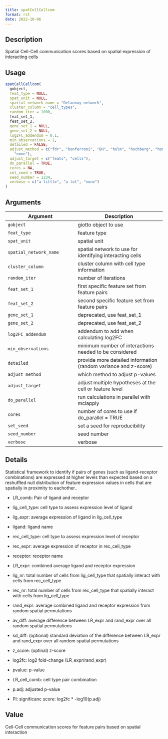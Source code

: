 ```yaml
--- 
title: spatCellCellcom 
format: rst 
date: 2022-10-06 
--- 
```


## Description

Spatial Cell-Cell communication scores based on spatial expression of interacting cells


## Usage

```r
spatCellCellcom(
  gobject,
  feat_type = NULL,
  spat_unit = NULL,
  spatial_network_name = "Delaunay_network",
  cluster_column = "cell_types",
  random_iter = 1000,
  feat_set_1,
  feat_set_2,
  gene_set_1 = NULL,
  gene_set_2 = NULL,
  log2FC_addendum = 0.1,
  min_observations = 2,
  detailed = FALSE,
  adjust_method = c("fdr", "bonferroni", "BH", "holm", "hochberg", "hommel", "BY",
    "none"),
  adjust_target = c("feats", "cells"),
  do_parallel = TRUE,
  cores = NA,
  set_seed = TRUE,
  seed_number = 1234,
  verbose = c("a little", "a lot", "none")
)
```


## Arguments

Argument      |Description
------------- |----------------
`gobject`     |     giotto object to use
`feat_type`     |     feature type
`spat_unit`     |     spatial unit
`spatial_network_name`     |     spatial network to use for identifying interacting cells
`cluster_column`     |     cluster column with cell type information
`random_iter`     |     number of iterations
`feat_set_1`     |     first specific feature set from feature pairs
`feat_set_2`     |     second specific feature set from feature pairs
`gene_set_1`     |     deprecated, use feat_set_1
`gene_set_2`     |     deprecated, use feat_set_2
`log2FC_addendum`     |     addendum to add when calculating log2FC
`min_observations`     |     minimum number of interactions needed to be considered
`detailed`     |     provide more detailed information (random variance and z-score)
`adjust_method`     |     which method to adjust p-values
`adjust_target`     |     adjust multiple hypotheses at the cell or feature level
`do_parallel`     |     run calculations in parallel with mclapply
`cores`     |     number of cores to use if do_parallel = TRUE
`set_seed`     |     set a seed for reproducibility
`seed_number`     |     seed number
`verbose`     |     verbose


## Details

Statistical framework to identify if pairs of genes (such as ligand-receptor combinations)
 are expressed at higher levels than expected based on a reshuffled null distribution
 of feature expression values in cells that are spatially in proximity to eachother..
   

*  LR_comb: Pair of ligand and receptor   

*  lig_cell_type:  cell type to assess expression level of ligand    

*  lig_expr:  average expression of ligand in lig_cell_type    

*  ligand:  ligand name    

*  rec_cell_type:  cell type to assess expression level of receptor    

*  rec_expr:  average expression of receptor in rec_cell_type   

*  receptor:  receptor name    

*  LR_expr:  combined average ligand and receptor expression    

*  lig_nr:  total number of cells from lig_cell_type that spatially interact with cells from rec_cell_type    

*  rec_nr:  total number of cells from rec_cell_type that spatially interact with cells from lig_cell_type    

*  rand_expr:  average combined ligand and receptor expression from random spatial permutations    

*  av_diff:  average difference between LR_expr and rand_expr over all random spatial permutations    

*  sd_diff:  (optional) standard deviation of the difference between LR_expr and rand_expr over all random spatial permutations    

*  z_score:  (optinal) z-score    

*  log2fc:  log2 fold-change (LR_expr/rand_expr)    

*  pvalue:  p-value    

*  LR_cell_comb:  cell type pair combination    

*  p.adj:  adjusted p-value    

*  PI:  significanc score: log2fc * -log10(p.adj)


## Value

Cell-Cell communication scores for feature pairs based on spatial interaction


